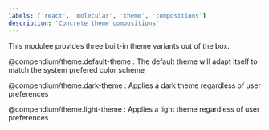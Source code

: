```yaml
---
labels: ['react', 'molecular', 'theme', 'compositions']
description: 'Concrete theme compositions'
---
```


This modulee provides three built-in theme variants out of the box.

@compendium/theme.default-theme
: The default theme will adapt itself to match the system prefered color scheme

@compendium/theme.dark-theme
: Applies a dark theme regardless of user preferences

@compendium/theme.light-theme
: Applies a light theme regardless of user preferences
